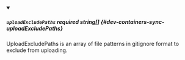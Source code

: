 
<details className="config-field" data-expandable="false" open>
<summary>

##### `uploadExcludePaths` <span className="config-field-required" data-required="false">required</span> <span className="config-field-type">string[]</span> <span className="config-field-default"></span> <span className="config-field-enum"></span> {#dev-containers-sync-uploadExcludePaths}

UploadExcludePaths is an array of file patterns in gitignore format to exclude from uploading.

</summary>



</details>
